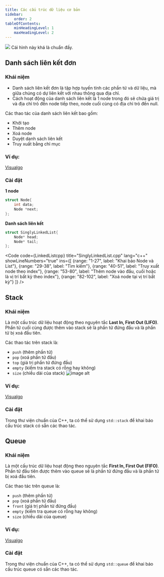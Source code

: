 ```yaml
---
title: Các cấu trúc dữ liệu cơ bản
sidebar:
    order: 2
tableOfContents:
    minHeadingLevel: 1
    maxHeadingLevel: 2
---
```



![](https://i.redd.it/2npc5wdlyu771.jpg)
Cái hình này khá là chuẩn đấy.
## Danh sách liên kết đơn
### Khái niệm
- Danh sách liên kết đơn là tập hợp tuyến tính các phần tử và dữ liệu, mà giữa chúng có dự liên kết với nhau thông qua địa chỉ.
- Cách hoạt động của danh sách liên kết là 1 node trong đó sẽ chứa giá trị và địa chỉ trỏ đến node tiếp theo, node cuối cùng có địa chỉ trỏ đến null.

Các thao tác của danh sách liên kết bao gồm:
- Khởi tạo
- Thêm node
- Xoá node
- Duyệt danh sách liên kết
- Truy xuất bằng chỉ mục

### Ví dụ:
[Visualgo](https://visualgo.net/en/list)

### Cài đặt
**1 node**
```c++
struct Node{
    int data;
    Node *next;
};
```

**Danh sách liên kết**
```c++
struct SinglyLinkedList{
    Node* head;
    Node* tail;
};
```


<Code code={LinkedListcpp} title="SinglyLinkedList.cpp" lang="c++" showLineNumbers="true" ins={[
    {range: "1-27", label: "Khai báo Node và List"},
    {range: "29-38", label: "Tìm kiếm"},
    {range: "40-51", label: "Truy xuất node theo index"},
    {range: "53-80", label: "Thêm node vào đầu, cuối hoặc là vị trí bất kỳ theo index"},
    {range: "82-102", label: "Xoá node tại vị trí bất kỳ"}
]} />


## Stack
### Khái niệm
Là một cấu trúc dữ liệu hoạt động theo nguyên tắc **Last In, First Out (LIFO)**. Phần tử cuối cùng được thêm vào stack sẽ là phần tử đứng đầu và là phần tử bị xoá đầu tiên.

Các thao tác trên stack là:
- `push` (thêm phần tử)
- `pop` (xoá phần tử đầu)
- `top` (giá trị phần tử đứng đầu)
- `empty` (kiểm tra stack có rỗng hay không)
- `size` (chiều dài của stack)
![image alt](https://hackmd.io/_uploads/rJKgK5e_h.png)


### Ví dụ:
[Visualgo](https://visualgo.net/en/list)

### Cài đặt
Trong thư viện chuẩn của C++, ta có thể sử dụng `std::stack` để khai báo cấu trúc stack có sẵn các thao tác.

## Queue
### Khái niệm
Là một cấu trúc dữ liệu hoạt động theo nguyên tắc **First In, First Out (FIFO)**. Phần tử đầu tiên được thêm vào queue sẽ là phần tử đứng đầu và là phần tử bị xoá đầu tiên.

Các thao tác trên queue là:
- `push` (thêm phần tử)
- `pop` (xoá phần tử đầu)
- `front` (giá trị phần tử đứng đầu)
- `empty` (kiểm tra queue có rỗng hay không)
- `size` (chiều dài của queue)


### Ví dụ:
[Visualgo](https://visualgo.net/en/list)

### Cài đặt
Trong thư viện chuẩn của C++, ta có thể sử dụng `std::queue` để khai báo cấu trúc queue có sẵn các thao tác.